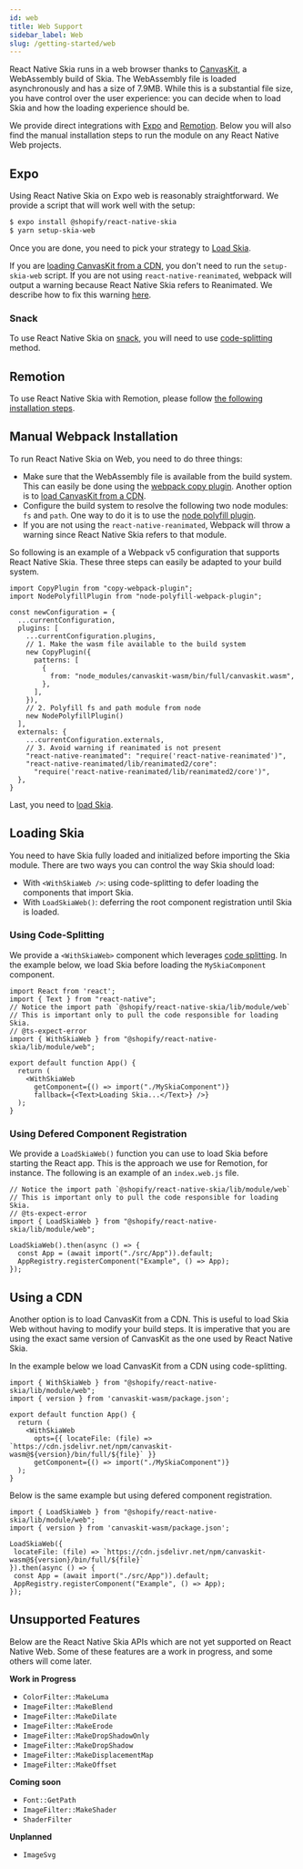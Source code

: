 ```yaml
---
id: web
title: Web Support
sidebar_label: Web
slug: /getting-started/web
---
```



React Native Skia runs in a web browser thanks to [CanvasKit](https://skia.org/docs/user/modules/canvaskit/), a WebAssembly build of Skia.
The WebAssembly file is loaded asynchronously and has a size of 7.9MB.
While this is a substantial file size, you have control over the user experience: you can decide when to load Skia and how the loading experience should be.

We provide direct integrations with [Expo](#Expo) and [Remotion](#Remotion).
Below you will also find the manual installation steps to run the module on any React Native Web projects.

## Expo

Using React Native Skia on Expo web is reasonably straightforward.
We provide a script that will work well with the setup:
```bash
$ expo install @shopify/react-native-skia
$ yarn setup-skia-web
```

Once you are done, you need to pick your strategy to [Load Skia](#loading-skia).

If you are [loading CanvasKit from a CDN](#using-a-cdn), you don't need to run the `setup-skia-web` script. If you are not using `react-native-reanimated`, webpack will output a warning because React Native Skia refers to Reanimated. We describe how to fix this warning [here](#manual-webpack-installation).

### Snack

To use React Native Skia on [snack](https://snack.expo.dev/), you will need to use [code-splitting](#using-code-splitting) method.


<Snack id="@wcandillon/hello-snack" />


## Remotion

To use React Native Skia with Remotion, please follow [the following installation steps](https://remotion.dev/skia).

## Manual Webpack Installation

To run React Native Skia on Web, you need to do three things:
* Make sure that the WebAssembly file is available from the build system. This can easily be done using the [webpack copy plugin](https://webpack.js.org/plugins/copy-webpack-plugin/). Another option is to [load CanvasKit from a CDN](#using-a-cdn).
* Configure the build system to resolve the following two node modules: `fs` and `path`. One way to do it is to use the [node polyfill plugin](https://www.npmjs.com/package/node-polyfill-webpack-plugin).
* If you are not using the `react-native-reanimated`, Webpack will throw a warning since React Native Skia refers to that module.

So following is an example of a Webpack v5 configuration that supports React Native Skia.
These three steps can easily be adapted to your build system.

```tsx
import CopyPlugin from "copy-webpack-plugin";
import NodePolyfillPlugin from "node-polyfill-webpack-plugin";

const newConfiguration = {
  ...currentConfiguration,
  plugins: [
    ...currentConfiguration.plugins,
    // 1. Make the wasm file available to the build system
    new CopyPlugin({
      patterns: [
        {
          from: "node_modules/canvaskit-wasm/bin/full/canvaskit.wasm",
        },
      ],
    }),
    // 2. Polyfill fs and path module from node
    new NodePolyfillPlugin()
  ],
  externals: {
    ...currentConfiguration.externals,
    // 3. Avoid warning if reanimated is not present
    "react-native-reanimated": "require('react-native-reanimated')",
    "react-native-reanimated/lib/reanimated2/core":
      "require('react-native-reanimated/lib/reanimated2/core')",
  },
}
```

Last, you need to [load Skia](#loading-skia).

## Loading Skia

You need to have Skia fully loaded and initialized before importing the Skia module.
There are two ways you can control the way Skia should load:
* With `<WithSkiaWeb />`: using code-splitting to defer loading the components that import Skia.
* With `LoadSkiaWeb()`: deferring the root component registration until Skia is loaded.

### Using Code-Splitting

We provide a `<WithSkiaWeb>` component which leverages [code splitting](https://reactjs.org/docs/code-splitting.html). In the example below, we load Skia before loading the `MySkiaComponent` component. 

```tsx
import React from 'react';
import { Text } from "react-native";
// Notice the import path `@shopify/react-native-skia/lib/module/web`
// This is important only to pull the code responsible for loading Skia.
// @ts-expect-error
import { WithSkiaWeb } from "@shopify/react-native-skia/lib/module/web";

export default function App() {
  return (
    <WithSkiaWeb
      getComponent={() => import("./MySkiaComponent")}
      fallback={<Text>Loading Skia...</Text>} />}
  );
}
```

### Using Defered Component Registration

We provide a `LoadSkiaWeb()` function you can use to load Skia before starting the React app.
This is the approach we use for Remotion, for instance.
The following is an example of an `index.web.js` file.

```tsx
// Notice the import path `@shopify/react-native-skia/lib/module/web`
// This is important only to pull the code responsible for loading Skia.
// @ts-expect-error
import { LoadSkiaWeb } from "@shopify/react-native-skia/lib/module/web";

LoadSkiaWeb().then(async () => {
  const App = (await import("./src/App")).default;
  AppRegistry.registerComponent("Example", () => App);
});
```

## Using a CDN

Another option is to load CanvasKit from a CDN.
This is useful to load Skia Web without having to modify your build steps.
It is imperative that you are using the exact same version of CanvasKit as the one used by React Native Skia.

In the example below we load CanvasKit from a CDN using code-splitting.

```tsx
import { WithSkiaWeb } from "@shopify/react-native-skia/lib/module/web";
import { version } from 'canvaskit-wasm/package.json';

export default function App() {
  return (
    <WithSkiaWeb
      opts={{ locateFile: (file) => `https://cdn.jsdelivr.net/npm/canvaskit-wasm@${version}/bin/full/${file}` }}
      getComponent={() => import("./MySkiaComponent")}
  );
}
```

Below is the same example but using defered component registration.
 
 ```tsx
import { LoadSkiaWeb } from "@shopify/react-native-skia/lib/module/web";
import { version } from 'canvaskit-wasm/package.json';

LoadSkiaWeb({
  locateFile: (file) => `https://cdn.jsdelivr.net/npm/canvaskit-wasm@${version}/bin/full/${file}`
}).then(async () => {
  const App = (await import("./src/App")).default;
  AppRegistry.registerComponent("Example", () => App);
});
```

## Unsupported Features

Below are the React Native Skia APIs which are not yet supported on React Native Web.
Some of these features are a work in progress, and some others will come later.

**Work in Progress**

* `ColorFilter::MakeLuma`
* `ImageFilter::MakeBlend`
* `ImageFilter::MakeDilate`
* `ImageFilter::MakeErode`
* `ImageFilter::MakeDropShadowOnly`
* `ImageFilter::MakeDropShadow`
* `ImageFilter::MakeDisplacementMap`
* `ImageFilter::MakeOffset`

**Coming soon**

* `Font::GetPath`
* `ImageFilter::MakeShader`
* `ShaderFilter`

**Unplanned**

* `ImageSvg`
